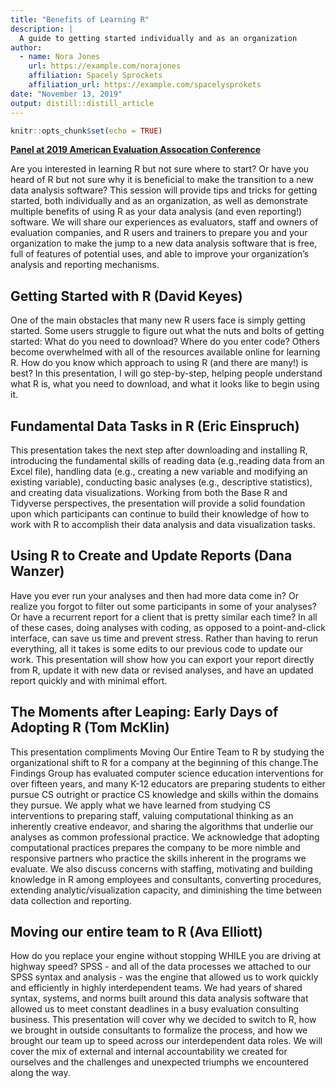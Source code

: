 ```yaml
---
title: "Benefits of Learning R"
description: |
  A guide to getting started individually and as an organization
author:
  - name: Nora Jones 
    url: https://example.com/norajones
    affiliation: Spacely Sprockets
    affiliation_url: https://example.com/spacelysprokets
date: "November 13, 2019"
output: distill::distill_article
---
```


```r
knitr::opts_chunk$set(echo = TRUE)
```

**[Panel at 2019 American Evaluation Assocation Conference](https://www.evaluationconference.org/e/in/eid=37&s=8893&req=info)**

Are you interested in learning R but not sure where to start? Or have you heard of R but not sure why it is beneficial to make the transition to a new data analysis software? This session will provide tips and tricks for getting started, both individually and as an organization, as well as demonstrate multiple benefits of using R as your data analysis (and even reporting!) software. We will share our experiences as evaluators, staff and owners of evaluation companies, and R users and trainers to prepare you and your organization to make the jump to a new data analysis software that is free, full of features of potential uses, and able to improve your organization’s analysis and reporting mechanisms.

## Getting Started with R (David Keyes)

One of the main obstacles that many new R users face is simply getting started. Some users struggle to figure out what the nuts and bolts of getting started: What do you need to download? Where do you enter code? Others become overwhelmed with all of the resources available online for learning R. How do you know which approach to using R (and there are many!) is best? In this presentation, I will go step-by-step, helping people understand what R is, what you need to download, and what it looks like to begin using it. 

## Fundamental Data Tasks in R (Eric Einspruch)

This presentation takes the next step after downloading and installing R, introducing the fundamental skills of reading data (e.g.,reading data from an Excel file), handling data (e.g., creating a new variable and modifying an existing variable), conducting basic analyses (e.g., descriptive statistics), and creating data visualizations. Working from both the Base R and Tidyverse perspectives, the presentation will provide a solid foundation upon which participants can continue to build their knowledge of how to work with R to accomplish their data analysis and data visualization tasks.

## Using R to Create and Update Reports (Dana Wanzer)

Have you ever run your analyses and then had more data come in? Or realize you forgot to filter out some participants in some of your analyses? Or have a recurrent report for a client that is pretty similar each time? In all of these cases, doing analyses with coding, as opposed to a point-and-click interface, can save us time and prevent stress. Rather than having to rerun everything, all it takes is some edits to our previous code to update our work. This presentation will show how you can export your report directly from R, update it with new data or revised analyses, and have an updated report quickly and with minimal effort. 

## The Moments after Leaping: Early Days of Adopting R (Tom McKlin)

This presentation compliments Moving Our Entire Team to R by studying the organizational shift to R for a company at the beginning of this change.The Findings Group has evaluated computer science education interventions for over fifteen years, and many K-12 educators are preparing students to either pursue CS outright or practice CS knowledge and skills within the domains they pursue. We apply what we have learned from studying CS interventions to preparing staff, valuing computational thinking as an inherently creative endeavor, and sharing the algorithms that underlie our analyses as common professional practice.  We acknowledge that adopting computational practices prepares the company to be more nimble and responsive partners who practice the skills inherent in the programs we evaluate. We also discuss concerns with staffing, motivating and building knowledge in R among employees and consultants, converting procedures, extending analytic/visualization capacity, and diminishing the time between data collection and reporting.  

## Moving our entire team to R (Ava Elliott)

How do you replace your engine without stopping WHILE you are driving at highway speed? SPSS - and all of the data processes we attached to our SPSS syntax and analysis - was the engine that allowed us to work quickly and efficiently in highly interdependent teams. We had years of shared syntax, systems, and norms built around this data analysis software that allowed us to meet constant deadlines in a busy evaluation consulting business. This presentation will cover why we decided to switch to R, how we brought in outside consultants to formalize the process, and how we brought our team up to speed across our interdependent data roles. We will cover the mix of external and internal accountability we created for ourselves and the challenges and unexpected triumphs we encountered along the way.


